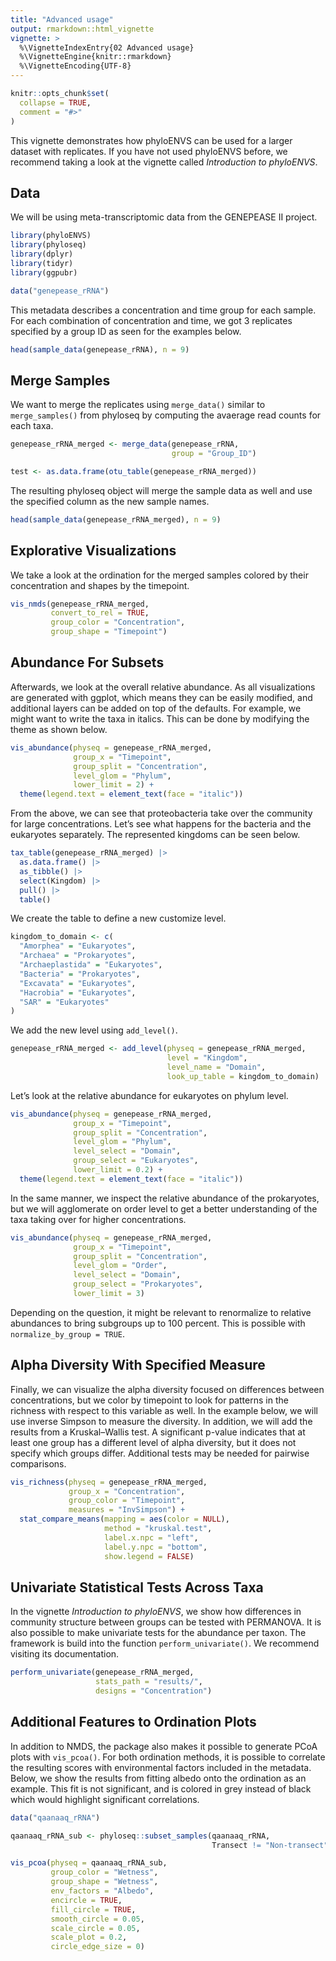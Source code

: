 ```yaml
---
title: "Advanced usage"
output: rmarkdown::html_vignette
vignette: >
  %\VignetteIndexEntry{02 Advanced usage}
  %\VignetteEngine{knitr::rmarkdown}
  %\VignetteEncoding{UTF-8}
---
```


```r
knitr::opts_chunk$set(
  collapse = TRUE,
  comment = "#>"
)
```

This vignette demonstrates how phyloENVS can be used for a larger dataset with replicates. If you have not used phyloENVS before, we recommend taking a look at the vignette called *Introduction to phyloENVS*.

## Data

We will be using meta-transcriptomic data from the GENEPEASE II project.

```r
library(phyloENVS)
library(phyloseq)
library(dplyr)
library(tidyr)
library(ggpubr)

data("genepease_rRNA")
```

This metadata describes a concentration and time group for each sample. For each combination of concentration and time, we got 3 replicates specified by a group ID as seen for the examples below.

```r
head(sample_data(genepease_rRNA), n = 9)
```

## Merge Samples

We want to merge the replicates using `merge_data()` similar to `merge_samples()` from phyloseq by computing the avaerage read counts for each taxa.

```r
genepease_rRNA_merged <- merge_data(genepease_rRNA, 
                                    group = "Group_ID")

test <- as.data.frame(otu_table(genepease_rRNA_merged))
```

The resulting phyloseq object will merge the sample data as well and use the specified column as the new sample names.

```r
head(sample_data(genepease_rRNA_merged), n = 9)
```

## Explorative Visualizations

We take a look at the ordination for the merged samples colored by their concentration and shapes by the timepoint.

```r
vis_nmds(genepease_rRNA_merged,
         convert_to_rel = TRUE,
         group_color = "Concentration",
         group_shape = "Timepoint")
```

## Abundance For Subsets

Afterwards, we look at the overall relative abundance. As all visualizations are generated with ggplot, which means they can be easily modified, and additional layers can be added on top of the defaults. For example, we might want to write the taxa in italics. This can be done by modifying the theme as shown below.

```r
vis_abundance(physeq = genepease_rRNA_merged,
              group_x = "Timepoint",
              group_split = "Concentration",
              level_glom = "Phylum",
              lower_limit = 2) +
  theme(legend.text = element_text(face = "italic"))
```

From the above, we can see that proteobacteria take over the community for large concentrations. Let's see what happens for the bacteria and the eukaryotes separately. The represented kingdoms can be seen below.

```r
tax_table(genepease_rRNA_merged) |>
  as.data.frame() |>
  as_tibble() |>
  select(Kingdom) |>
  pull() |>
  table()
```

We create the table to define a new customize level.

```r
kingdom_to_domain <- c(
  "Amorphea" = "Eukaryotes",
  "Archaea" = "Prokaryotes",
  "Archaeplastida" = "Eukaryotes",
  "Bacteria" = "Prokaryotes",
  "Excavata" = "Eukaryotes",
  "Hacrobia" = "Eukaryotes",
  "SAR" = "Eukaryotes"
)
```

We add the new level using `add_level()`.

```r
genepease_rRNA_merged <- add_level(physeq = genepease_rRNA_merged, 
                                   level = "Kingdom",
                                   level_name = "Domain",
                                   look_up_table = kingdom_to_domain)
```

Let's look at the relative abundance for eukaryotes on phylum level.

```r
vis_abundance(physeq = genepease_rRNA_merged,
              group_x = "Timepoint",
              group_split = "Concentration",
              level_glom = "Phylum",
              level_select = "Domain",
              group_select = "Eukaryotes",
              lower_limit = 0.2) +
  theme(legend.text = element_text(face = "italic"))
```

In the same manner, we inspect the relative abundance of the prokaryotes, but we will agglomerate on order level to get a better understanding of the taxa taking over for higher concentrations.

```r
vis_abundance(physeq = genepease_rRNA_merged,
              group_x = "Timepoint",
              group_split = "Concentration",
              level_glom = "Order",
              level_select = "Domain",
              group_select = "Prokaryotes",
              lower_limit = 3) 
```

Depending on the question, it might be relevant to renormalize to relative abundances to bring subgroups up to 100 percent. This is possible with `normalize_by_group = TRUE`.

## Alpha Diversity With Specified Measure

Finally, we can visualize the alpha diversity focused on differences between concentrations, but we color by timepoint to look for patterns in the richness with respect to this variable as well. In the example below, we will use inverse Simpson to measure the diversity. In addition, we will add the results from a Kruskal–Wallis test. A significant p-value indicates that at least one group has a different level of alpha diversity, but it does not specify which groups differ. Additional tests may be needed for pairwise comparisons.

```r
vis_richness(physeq = genepease_rRNA_merged, 
             group_x = "Concentration", 
             group_color = "Timepoint",
             measures = "InvSimpson") + 
  stat_compare_means(mapping = aes(color = NULL),
                     method = "kruskal.test",
                     label.x.npc = "left",
                     label.y.npc = "bottom",
                     show.legend = FALSE) 
```

## Univariate Statistical Tests Across Taxa

In the vignette *Introduction to phyloENVS*, we show how differences in community structure between groups can be tested with PERMANOVA. It is also possible to make univariate tests for the abundance per taxon. The framework is build into the function `perform_univariate()`. We recommend visiting its documentation.

```r
perform_univariate(genepease_rRNA_merged,
                   stats_path = "results/",
                   designs = "Concentration")
```

## Additional Features to Ordination Plots

In addition to NMDS, the package also makes it possible to generate PCoA plots with `vis_pcoa()`. For both ordination methods, it is possible to correlate the resulting scores with environmental factors included in the metadata. Below, we show the results from fitting albedo onto the ordination as an example. This fit is not significant, and is colored in grey instead of black which would highlight significant correlations. 

```r
data("qaanaaq_rRNA")

qaanaaq_rRNA_sub <- phyloseq::subset_samples(qaanaaq_rRNA,
                                             Transect != "Non-transect") 

vis_pcoa(physeq = qaanaaq_rRNA_sub,
         group_color = "Wetness",
         group_shape = "Wetness",
         env_factors = "Albedo",
         encircle = TRUE,
         fill_circle = TRUE,
         smooth_circle = 0.05,
         scale_circle = 0.05,
         scale_plot = 0.2,
         circle_edge_size = 0)
```
